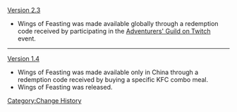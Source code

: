 [[Version 2.3]]
* Wings of Feasting was made available globally through a redemption code received by participating in the [[Adventurers' Guild on Twitch]] event.
----
[[Version 1.4]]
* Wings of Feasting was made available only in China through a redemption code received by buying a specific KFC combo meal.
* Wings of Feasting was released.
<noinclude>[[Category:Change History]]</noinclude>